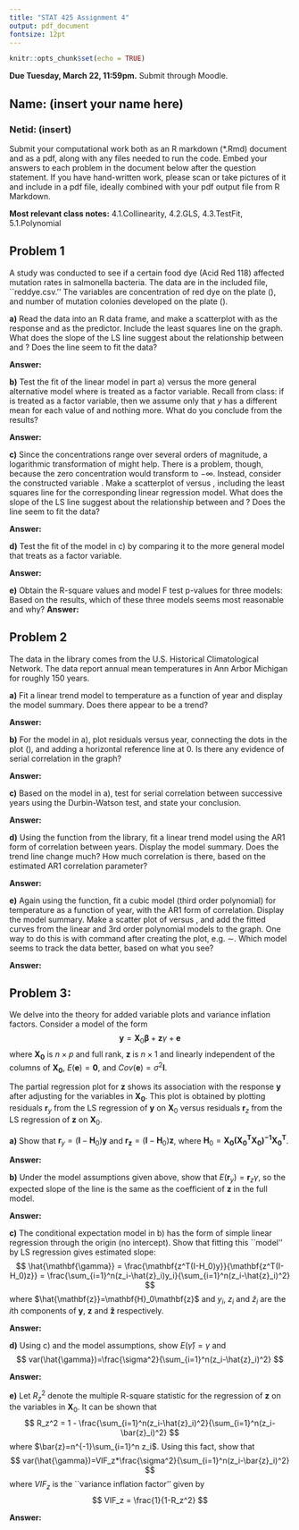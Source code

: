 ```yaml
---
title: "STAT 425 Assignment 4"
output: pdf_document
fontsize: 12pt
---
```


```r
knitr::opts_chunk$set(echo = TRUE)
```
**Due Tuesday, March 22, 11:59pm.** Submit through Moodle.

## Name: (insert your name here)
### Netid: (insert)

Submit your computational work both as an R markdown (*.Rmd) document and as a pdf, along with any files needed to run the code. Embed your answers to each problem in the document below after the question statement. If you have hand-written work, please scan or take pictures of it and include in a pdf file, ideally combined with your pdf output file from R Markdown.

**Most relevant class notes:** 4.1.Collinearity, 4.2.GLS, 4.3.TestFit, 5.1.Polynomial

## Problem 1

A study was conducted to see if a certain food dye (Acid Red 118) affected mutation rates in salmonella bacteria. The data are in the included file, ``reddye.csv.'' The variables are concentration of red dye on the plate (\texttt{conc}), and number of mutation colonies developed on the plate (\texttt{colonies}). 

**a)** Read the data into an R data frame, and make a scatterplot with \texttt{colonies} as the response and \texttt{conc} as the predictor. Include the least squares line on the graph. What does the slope of the LS line suggest about the relationship between \texttt{conc} and \texttt{colonies}? Does the line seem to fit the data?

**Answer:**


**b)** Test the fit of the linear model in part a) versus the more general alternative model where \text{conc} is treated as a factor variable. Recall from class: if \texttt{conc} is treated as a factor variable, then we assume only that $y$ has a different mean for each value of \texttt{conc} and nothing more. What do you conclude from the results?

**Answer:**

**c)** Since the concentrations range over several orders of magnitude, a logarithmic transformation of \texttt{conc} might help. There is a problem, though, because the zero concentration would transform to $-\infty$. Instead, consider the constructed variable \texttt{lgconc=log10(1+conc)}. Make a scatterplot of \texttt{colonies} versus \texttt{lgconc}, including the least squares line for the corresponding linear regression model. What does the slope of the LS line suggest about the relationship between \texttt{lgconc} and \texttt{colonies}? Does the line seem to fit the data?

**Answer:**

**d)** Test the fit of the model in c) by comparing it to the more general model that treats \texttt{lgconc} as a factor variable.

**Answer:**

**e)** Obtain the R-square values and model F test p-values for three models:
\begin{align*}
\text{colonies}&=\beta_0 + \beta_1 \texttt{conc} + \texttt{error}\\
\text{colonies}&=\beta_0 + \beta_1 \texttt{lgconc} + \texttt{error}\\
\text{colonies}&=\beta_0 + \beta_1 \texttt{lgconc} + \beta_2 \texttt{lgconc}^2 + \texttt{error}\\
\end{align*}
Based on the results, which of these three models seems most reasonable and why?
**Answer:**


## Problem 2
The \texttt{aatemp} data in the \texttt{faraway} library comes from the U.S. Historical Climatological Network. The data report annual mean temperatures in Ann Arbor Michigan for roughly 150 years.  

**a)** Fit a linear trend model to temperature as a function of year and display the model summary. Does there appear to be a trend?

**Answer:**


**b)** For the model in a), plot residuals versus year, connecting the dots in the plot (\texttt{type='o'}), and adding a horizontal reference line at 0. Is there any evidence of serial correlation in the graph? 

**Answer:**

**c)** Based on the model in a), test for serial correlation between successive years using the Durbin-Watson test, and state your conclusion.

**Answer:**

**d)** Using the \texttt{gls} function from the \texttt{nlme} library, fit a linear trend model using the AR1 form of correlation between years. Display the model summary. Does the trend line change much? How much correlation is there, based on the estimated  AR1 correlation parameter?

**Answer:**

**e)** Again using the \texttt{gls} function, fit a cubic model (third order polynomial) for temperature as a function of year, with the AR1 form of correlation. Display the model summary. Make a scatter plot of \texttt{temp} versus \texttt{year}, and add the fitted curves from the linear and 3rd order polynomial models to the graph. One way to do this is with \texttt{lines} command after creating the plot, e.g. \texttt{lines(mod\$fitted}$\sim$\texttt{year, data=aatemp)}. Which model seems to track the data better, based on what you see?

**Answer:**


## Problem 3:

We delve into the theory for added variable plots and variance inflation factors. Consider a model of the form
$$
\mathbf{y}=\mathbf{X}_0\mathbf{\beta}+\mathbf{z}\gamma + \mathbf{e}
$$
where $\mathbf{X_0}$ is $n\times p$ and full rank, $\mathbf{z}$ is $n\times 1$ and linearly independent of the columns of $\mathbf{X_0}$, $E(\mathbf{e})=\mathbf{0}$, and $Cov(\mathbf{e})=\sigma^2 \mathbf{I}$.

The partial regression plot for $\mathbf{z}$ shows its association with the response $\mathbf{y}$ after adjusting for the variables in $\mathbf{X_0}$. This plot is obtained by plotting residuals $\mathbf{r}_y$ from the LS regression of $\mathbf{y}$ on $\mathbf{X}_0$ versus residuals $\mathbf{r}_z$ from the LS regression of $\mathbf{z}$ on $\mathbf{X}_0$.

**a)**  Show that $\mathbf{r}_y=(\mathbf{I}-\mathbf{H}_0)\mathbf{y}$ and $\mathbf{r_z}=(\mathbf{I}-\mathbf{H}_0)\mathbf{z}$, where $\mathbf{H}_0 = \mathbf{X_0(X_0^TX_0)^{-1}X_0^T}$.

**Answer:**

**b)** Under the model assumptions given above, show that $E(\mathbf{r}_y)=\mathbf{r}_z \gamma$, so the expected slope of the line is the same as the coefficient of $\mathbf{z}$ in the full model.

**Answer:**

**c)** The conditional expectation model in b) has the form of simple linear regression through the origin (no intercept). Show that fitting this ``model'' by LS regression gives estimated slope:
$$
\hat{\mathbf{\gamma}} = \frac{\mathbf{z^T(I-H_0)y}}{\mathbf{z^T(I-H_0)z}} 
= \frac{\sum_{i=1}^n(z_i-\hat{z}_i)y_i}{\sum_{i=1}^n(z_i-\hat{z}_i)^2}
$$
where $\hat{\mathbf{z}}=\mathbf{H}_0\mathbf{z}$ and $y_i$, $z_i$ and $\hat{z}_i$ are the $i$th components of $\mathbf{y}$, $\mathbf{z}$ and $\mathbf{\hat{z}}$ respectively.

**Answer:**

**d)** Using c) and the model assumptions, show $E({\hat{\gamma}})=\gamma$ and
$$
var(\hat{\gamma})=\frac{\sigma^2}{\sum_{i=1}^n(z_i-\hat{z}_i)^2}
$$

**Answer:**

**e)** Let $R_z^2$ denote the multiple R-square statistic for the regression of $\mathbf{z}$ on the variables in $\mathbf{X}_0$. It can be shown that 
$$
R_z^2 = 1 - \frac{\sum_{i=1}^n(z_i-\hat{z}_i)^2}{\sum_{i=1}^n(z_i-\bar{z}_i)^2}
$$
where $\bar{z}=n^{-1}\sum_{i=1}^n z_i$. Using this fact, show that
$$
var(\hat{\gamma})=VIF_z*\frac{\sigma^2}{\sum_{i=1}^n(z_i-\bar{z}_i)^2}
$$
where $VIF_z$ is the ``variance inflation factor'' given by
$$
VIF_z = \frac{1}{1-R_z^2}
$$

**Answer:**






